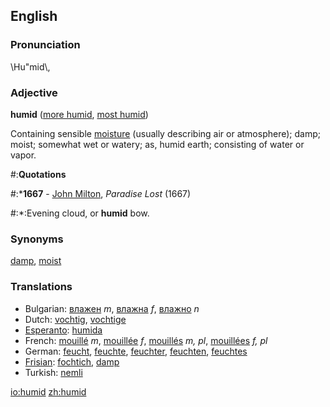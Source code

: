 ==English==

===Pronunciation===
\Hu"mid\,

===Adjective===
'''humid''' ([[more humid]], [[most humid]])

Containing sensible [[moisture]] (usually describing air or atmosphere); damp; moist; somewhat wet or watery; as, humid earth; consisting of water or vapor.

#:'''Quotations'''
#:*'''1667''' - [[w:John Milton|John Milton]], ''Paradise Lost'' (1667)
#:*:Evening cloud, or '''humid''' bow.

===Synonyms===
[[damp]], [[moist]]
===Translations===
*Bulgarian: [[влажен]] ''m'', [[влажна]] ''f'', [[влажно]] ''n''
*Dutch: [[vochtig]], [[vochtige]]
*[[Esperanto]]: [[humida]]
*French: [[mouillé]] ''m'', [[mouillée]] ''f'', [[mouillés]] ''m, pl'', [[mouillées]] ''f, pl''
*German: [[feucht]], [[feuchte]], [[feuchter]], [[feuchten]], [[feuchtes]]
*[[Frisian]]: [[fochtich]], [[damp]]
*Turkish: [[nemli]]

[[io:humid]]
[[zh:humid]]